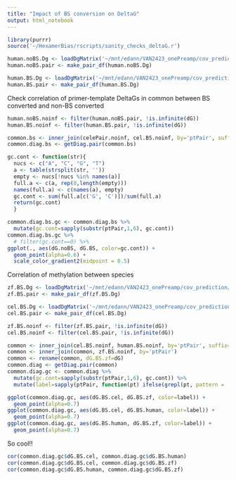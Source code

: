 ```yaml
---
title: "Impact of BS conversion on DeltaG"
output: html_notebook
---
```

```r
library(purrr)
source('~/HexamerBias/rscripts/sanity_checks_deltaG.r')
```

```r
human.noBS.Dg <- loadDgMatrix('~/mnt/edann/VAN2423_onePreamp/cov_prediction/CG-pbat-gDNA-humanAPKS-noBS-1preAmp-handMix_lmerged_R1_ptDg_qual.csv', compression = 'none')
human.noBS.pair <- make_pair_df(human.noBS.Dg)

human.BS.Dg <- loadDgMatrix('~/mnt/edann/VAN2423_onePreamp/cov_prediction/CG-pbat-gDNA-humanAPKS-withBS-1preAmp-handMix_lmerged_R1_trimmed_bismark_bt2_ptDg_qual.csv', compression = 'none')
human.BS.pair <- make_pair_df(human.BS.Dg)
```

Check correlation of primer-template DeltaGs in common between BS converted and non-BS converted
```r
human.noBS.noinf <- filter(human.noBS.pair, !is.infinite(dG))
human.BS.noinf <- filter(human.BS.pair, !is.infinite(dG))

common.bs <- inner_join(celePair.noinf, cel.BS.noinf, by='ptPair', suffix=c('.noBS', '.BS'))
common.diag.bs <- getDiag.pair(common.bs)

gc.cont <- function(str){
  nucs <- c("A", "C", "G", "T")
  a <- table(strsplit(str, ''))
  empty <- nucs[!nucs %in% names(a)]
  full.a <- c(a, rep(0,length(empty)))
  names(full.a) <- c(names(a), empty) 
  gc.cont <- sum(full.a[c('G', 'C')])/sum(full.a)
  return(gc.cont)
  }

common.diag.bs.gc <- common.diag.bs %>%
  mutate(gc.cont=sapply(substr(ptPair,1,6), gc.cont)) 
common.diag.bs.gc %>%
  # filter(gc.cont==0) %>%
ggplot(., aes(dG.noBS, dG.BS, color=gc.cont)) +
  geom_point(alpha=0.6) +
  scale_color_gradient2(midpoint = 0.5) 
```

Correlation of methylation between species
```r
zf.BS.Dg <- loadDgMatrix('~/mnt/edann/VAN2423_onePreamp/cov_prediction/CG-pbat-gDNA-zfishTotal-withBS-1preAmp-handMix_lmerged_R1_trimmed_bismark_bt2_ptDg_qual.csv', compression = 'none')
zf.BS.pair <- make_pair_df(zf.BS.Dg)

cel.BS.Dg <- loadDgMatrix('~/mnt/edann/VAN2423_onePreamp/cov_prediction/CG-pbat-gDNA-CeleTotal-withBS-1preAmp-handMix_lmerged_R1_trimmed_bismark_bt2_ptDg_qual.csv', compression = 'none')
cel.BS.pair <- make_pair_df(cel.BS.Dg)
```
```r
zf.BS.noinf <- filter(zf.BS.pair, !is.infinite(dG))
cel.BS.noinf <- filter(cel.BS.pair, !is.infinite(dG))

common <- inner_join(cel.BS.noinf, human.BS.noinf, by='ptPair', suffix=c('.BS.cel', '.BS.human'))
common <- inner_join(common, zf.BS.noinf, by='ptPair')
common <- rename(common, dG.BS.zf=dG)
common.diag <- getDiag.pair(common)
common.diag.gc <- common.diag %>%
  mutate(gc.cont=sapply(substr(ptPair,1,6), gc.cont)) %>%
  mutate(label=sapply(ptPair, function(pt) ifelse(grepl(pt, pattern = 'GC|CG'), 'wCG', 'noCG'))) 

ggplot(common.diag.gc, aes(dG.BS.cel, dG.BS.zf, color=label)) +
  geom_point(alpha=0.7)
ggplot(common.diag.gc, aes(dG.BS.cel, dG.BS.human, color=label)) +
  geom_point(alpha=0.7)
ggplot(common.diag.gc, aes(dG.BS.human, dG.BS.zf, color=label)) +
  geom_point(alpha=0.7)
```
So cool!!
```r
cor(common.diag.gc$dG.BS.cel, common.diag.gc$dG.BS.human)
cor(common.diag.gc$dG.BS.cel, common.diag.gc$dG.BS.zf)
cor(common.diag.gc$dG.BS.human, common.diag.gc$dG.BS.zf)
```